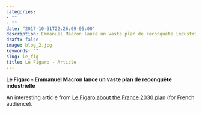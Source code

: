 ```yaml
---
categories:
- ""
- ""
date: "2017-10-31T22:26:09-05:00"
description: Emmanuel Macron lance un vaste plan de reconquête industrielle
draft: false
image: blog_2.jpg
keywords: ""
slug: le_fig
title: Le Figaro - Article
---
```


**Le Figaro - Emmanuel Macron lance un vaste plan de reconquête industrielle**

An interesting article from [Le Figaro about the France 2030 plan](https://www.lefigaro.fr/conjoncture/emmanuel-macron-lance-un-vaste-plan-de-reconquete-industrielle-20211012) (for French audience).